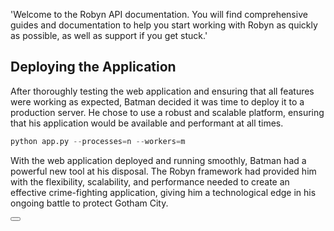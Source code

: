   'Welcome to the Robyn API documentation. You will find comprehensive guides and documentation to help you start working with Robyn as quickly as possible, as well as support if you get stuck.'


## Deploying the Application

After thoroughly testing the web application and ensuring that all features were working as expected, Batman decided it was time to deploy it to a production server. He chose to use a robust and scalable platform, ensuring that his application would be available and performant at all times.


```python {{ title: 'Deploying the Application' }}
python app.py --processes=n --workers=m
```

With the web application deployed and running smoothly, Batman had a powerful new tool at his disposal. The Robyn framework had provided him with the flexibility, scalability, and performance needed to create an effective crime-fighting application, giving him a technological edge in his ongoing battle to protect Gotham City.


<div className="not-prose">
  <Button
    href="/documentation/example_app/templates"
    variant="text"
    arrow="right"
    children="Templates"
  />
</div>



